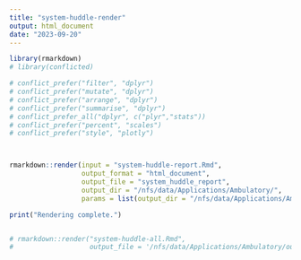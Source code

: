 ```yaml
---
title: "system-huddle-render"
output: html_document
date: "2023-09-20"
---
```



```r
library(rmarkdown)
# library(conflicted)

# conflict_prefer("filter", "dplyr")
# conflict_prefer("mutate", "dplyr")
# conflict_prefer("arrange", "dplyr")
# conflict_prefer("summarise", "dplyr")
# conflict_prefer_all("dplyr", c("plyr","stats"))
# conflict_prefer("percent", "scales")
# conflict_prefer("style", "plotly")



rmarkdown::render(input = "system-huddle-report.Rmd",
                  output_format = "html_document",
                  output_file = "system_huddle_report",
                  output_dir = "/nfs/data/Applications/Ambulatory/",
                  params = list(output_dir = "/nfs/data/Applications/Ambulatory/"))

print("Rendering complete.")


# rmarkdown::render("system-huddle-all.Rmd", 
#                   output_file = '/nfs/data/Applications/Ambulatory/out.html')
```


